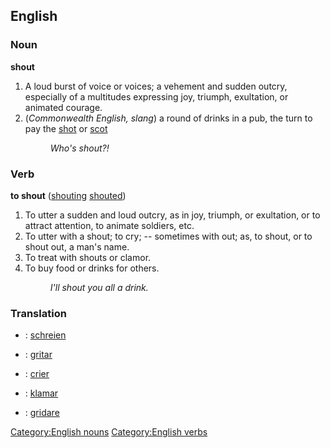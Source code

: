 ==English==
===Noun===
[[Category:English nouns]]
'''shout'''

#A loud burst of voice or voices; a vehement and sudden outcry, especially of a multitudes expressing joy, triumph, exultation, or animated courage.
#(''Commonwealth English, slang'') a round of drinks in a pub, the turn to pay the [[shot]] or [[scot]]
#: ''Who's shout?!''

===Verb===
[[Category:English verbs]]
'''to shout''' ([[shouting]] [[shouted]])

#To utter a sudden and loud outcry, as in joy, triumph, or exultation, or to attract attention, to animate soldiers, etc.
#To utter with a shout; to cry; -- sometimes with out; as, to shout, or to shout out, a man's name.
#To treat with shouts or clamor.
#To buy food or drinks for others.
#:''I'll shout you all a drink.''

===Translation===
*{{de}}: [[schreien]]
*{{es}}: [[gritar]]
*{{fr}}: [[crier]]
*{{io}}: [[klamar]]
*{{it}}: [[gridare]]